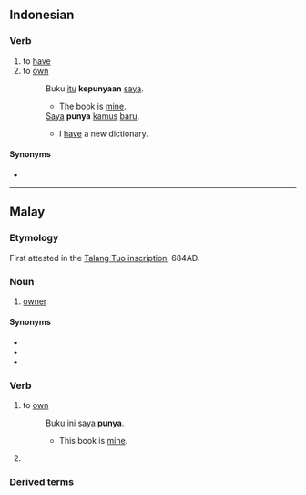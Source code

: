 ==Indonesian==

===Verb===
{{id-verb}}

# to [[have]]
# to [[own]]
#: Buku [[itu]] '''kepunyaan''' [[saya]].
#:* The book is [[mine]].
#: [[saya|Saya]] '''punya''' [[kamus]] [[baru]].
#:* I [[have]] a new dictionary.

====Synonyms====
* {{l|id|milik}}

----

==Malay==

===Etymology===
First attested in the [https://en.wikipedia.org/wiki/Talang_Tuo_inscription Talang Tuo inscription], 684AD.

===Noun===
{{ms-noun}}

# [[owner]]

====Synonyms====
* {{l|ms|pemilik}}
* {{l|ms|tuan}}
* {{l|ms|empunya}}

===Verb===
{{head|ms|verb}}

# to [[own]]
#: Buku [[ini]] [[saya]] '''punya'''.
#:* This book is [[mine]].
# {{lb|ms|spoken}} {{n-g|Emphasizes a word that is repeated}}

===Derived terms===
{{der|ms|mempunyai|mempunyakan|berpunya|punyai|punyakan|dipunyai|dipunyakan|kepunyaan}}